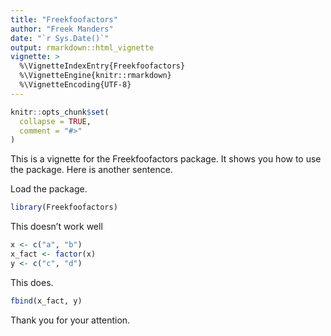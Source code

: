 ```yaml
---
title: "Freekfoofactors"
author: "Freek Manders"
date: "`r Sys.Date()`"
output: rmarkdown::html_vignette
vignette: >
  %\VignetteIndexEntry{Freekfoofactors}
  %\VignetteEngine{knitr::rmarkdown}
  %\VignetteEncoding{UTF-8}
---
```


```r
knitr::opts_chunk$set(
  collapse = TRUE,
  comment = "#>"
)
```

This is a vignette for the Freekfoofactors package. It shows you how to use the package. Here is another sentence.

Load the package.
```r
library(Freekfoofactors)
```


This doesn't work well
```r
x <- c("a", "b")
x_fact <- factor(x)
y <- c("c", "d")
```

This does.
```r
fbind(x_fact, y)
```

Thank you for your attention.
